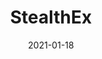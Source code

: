 ---
title: StealthEx
status: publish
date: 2021-01-18
slug: A short description for this item
website: https://stealthex.io/exchange?to=iotx
twitter:
logo: https://wp.gcap1.iotex.io/wp-content/uploads/2021/01/stealthex-header.png
featured_img: https://wp.gcap1.iotex.io/wp-content/uploads/2021/01/stealthex-header.png
telegram:
---
